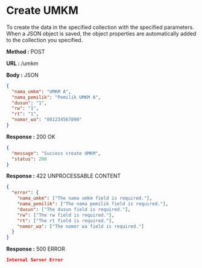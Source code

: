 
# Create UMKM

To create the data in the specified collection with the specified parameters.
When a JSON object is saved, the object properties are automatically added to the collection you specified.

**Method :** <Badge variant="success">POST</Badge>

**URL :** <Badge variant="dark">/umkm</Badge>

**Body :** <Badge variant="purple">JSON</Badge>

```json
{
  "nama_umkm": "UMKM A",
  "nama_pemilik": "Pemilik UMKM A",
  "dusun": "1",
  "rw": "1",
  "rt": "1",
  "nomor_wa": "081234567890"
}
```

**Response :** <BadgeOutline variant="success">200 OK</BadgeOutline>

```json
{
  "message": "Success create UMKM",
  "status": 200
}
```

**Response :** <BadgeOutline variant="info">422 UNPROCESSABLE CONTENT</BadgeOutline>

```json
{
  "error": {
    "nama_umkm": ["The nama umkm field is required."],
    "nama_pemilik": ["The nama pemilik field is required."],
    "dusun": ["The dusun field is required."],
    "rw": ["The rw field is required."],
    "rt": ["The rt field is required."],
    "nomor_wa": ["The nomor wa field is required."]
  }
}
```

**Response :** <BadgeOutline variant="danger">500 ERROR</BadgeOutline>

```json
Internal Server Error
```
